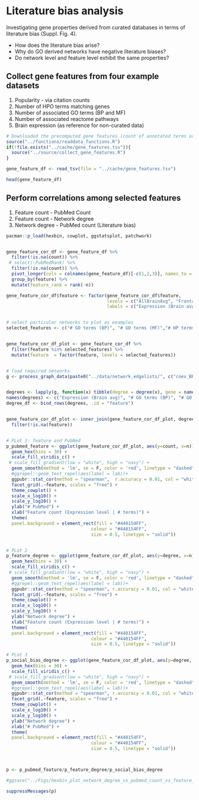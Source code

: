 # Literature bias analysis 

Investigating gene properties derived from curated databases in terms of literature bias (Suppl. Fig. 4).

- How does the literature bias arise? 
- Why do GO derived networks have negative literature biases?
- Do network level and feature level exhibit the same properties?

## Collect gene features from four example datasets
1. Popularity - via citation counts
2. Number of HPO terms matching genes
3. Number of associated GO terms (BP and MF)
4. Number of associated reactome pathways
5. Brain expression (as reference for non-curated data)

```r
# Downloaded the precomputed gene features (count of annotated terms or expression level)
source("../functions/readdata_functions.R")
if(!file.exists("../cache/gene_features.tsv")){
  source("../source/collect_gene_features.R")
}

gene_feature_df <- read_tsv(file = "../cache/gene_features.tsv")

head(gene_feature_df)
```

## Perform correlations among selected features
1. Feature count - PubMed Count
2. Feature count - Network degree
3. Network degree - PubMed count (Literature bias)


```r
pacman::p_load(hexbin, cowplot, ggstatsplot, patchwork)


gene_feature_cor_df <- gene_feature_df %>% 
  filter(!is.na(count)) %>%
 # select(-PubMedRank) %>%
  filter(!is.na(count)) %>%
  pivot_longer(cols = colnames(gene_feature_df)[-c(1,2,3)], names_to = "feature", values_to = "n") %>%
  group_by(feature) %>%
  mutate(feature_rank = rank(-n))

gene_feature_cor_df$feature <- factor(gene_feature_cor_df$feature, 
                                      levels = c("AllBrainAvg", "FrontalCortex", "n_pathways", "BP_terms", "MF_terms", "AllGO_terms", "Informative_GOterms", "HP_terms", "Informative_HP_terms"),
                                      labels = c("Expression (Brain avg)", "Expression (frontal cortex)", "Reactome pathways", "# GO terms (BP)", "# GO terms (MF)", "# GO terms", "#Informative GO terms", "# HP terms", "# Informative HP terms"))


# select particular networks to plot as examples
selected_features <- c("# GO terms (BP)", "# GO terms (MF)","# HP terms", "Reactome pathways", "Expression (Brain avg)")


gene_feature_cor_df_plot <- gene_feature_cor_df %>% 
  filter(feature %in% selected_features) %>%
  mutate(feature  = factor(feature, levels = selected_features))


# load required networks
g <- process_graph_data(paste0("../data/network_edgelists/", c("coex_BRO", "GOBP", "GOMF", "HP", "reactome_copathway"), ".tsv"))


degrees <- lapply(g, function(x) tibble(degree = degree(x), gene = names(degree(x))))
names(degrees) <- c("Expression (Brain avg)", "# GO terms (BP)", "# GO terms (MF)",  "# HP terms", "Reactome pathways")
degree_df <- bind_rows(degrees, .id = "feature")


gene_feature_cor_df_plot <- inner_join(gene_feature_cor_df_plot, degree_df) %>%
  filter(!is.na(feature))


# PLot 1: feature and PubNed
p_pubmed_feature <- ggplot(gene_feature_cor_df_plot, aes(y=count, x=n)) + 
  geom_hex(bins = 30) + 
  scale_fill_viridis_c() +
 # scale_fill_gradient(low = "white", high = "navy") +
  geom_smooth(method = 'lm', se = F, color = 'red', linetype = "dashed") +
  #ggrepel::geom_text_repel(aes(label = lab))+
  ggpubr::stat_cor(method = "spearman",  r.accuracy = 0.01, col = "white") +
  facet_grid(.~feature, scales = "free") +
  theme_cowplot() + 
  scale_x_log10() + 
  scale_y_log10() +
  ylab("# PubMed") +
  xlab("Feature count (Expression level | # terms)") +
  theme(
  panel.background = element_rect(fill = "#440154FF",
                                colour = "#440154FF",
                                size = 0.5, linetype = "solid"))


# PLot 2
p_feature_degree <- ggplot(gene_feature_cor_df_plot, aes(y=degree, x=n)) + 
  geom_hex(bins = 30) + 
  scale_fill_viridis_c() +
 # scale_fill_gradient(low = "white", high = "navy") +
  geom_smooth(method = 'lm', se = F, color = 'red', linetype = "dashed") +
  #ggrepel::geom_text_repel(aes(label = lab))+
  ggpubr::stat_cor(method = "spearman", r.accuracy = 0.01, col = "white") +
  facet_grid(.~feature, scales = "free") +
  theme_cowplot() + 
  scale_x_log10() + 
  scale_y_log10() +
  ylab("Network degree") +
  xlab("Feature count (Expression level | # terms)") +
  theme(
  panel.background = element_rect(fill = "#440154FF",
                                colour = "#440154FF",
                                size = 0.5, linetype = "solid"))

# PLot 3
p_social_bias_degree <- ggplot(gene_feature_cor_df_plot, aes(y=degree, x=count)) + 
  geom_hex(bins = 30) + 
  scale_fill_viridis_c() +
 # scale_fill_gradient(low = "white", high = "navy") +
  geom_smooth(method = 'lm', se = F, color = 'red', linetype = "dashed") +
  #ggrepel::geom_text_repel(aes(label = lab))+
  ggpubr::stat_cor(method = "spearman", r.accuracy = 0.01, col = "white") +
  facet_grid(.~feature, scales = "free") +
  theme_cowplot() + 
  scale_x_log10() + 
  scale_y_log10() +
  ylab("Network degree") +
  xlab("# PubMed") +
  theme(
  panel.background = element_rect(fill = "#440154FF",
                                colour = "#440154FF",
                                size = 0.5, linetype = "solid"))



p <- p_pubmed_feature/p_feature_degree/p_social_bias_degree

#ggsave("../Figs/hexbin_plot_network_degree_vs_pubmed_count_vs_feature_count_v2.pdf", p, width = 12, height = 8)

suppressMessages(p)
```





